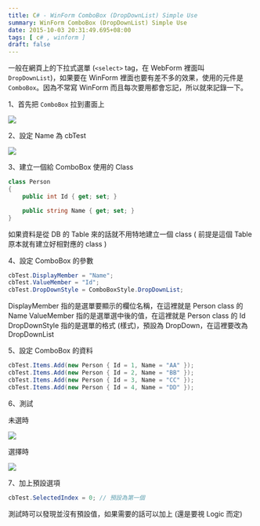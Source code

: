 ```yaml
---
title: C# - WinForm ComboBox (DropDownList) Simple Use
summary: WinForm ComboBox (DropDownList) Simple Use
date: 2015-10-03 20:31:49.695+08:00
tags: [ c# , winform ]
draft: false
---
```


一般在網頁上的下拉式選單 (`<select>` tag，在 WebForm 裡面叫 `DropDownList`)，如果要在 WinForm 裡面也要有差不多的效果，使用的元件是 `ComboBox`。因為不常寫 WinForm 而且每次要用都會忘記，所以就來記錄一下。

1、首先把 `ComboBox` 拉到畫面上

![](/static/images/404.webp)

2、設定 Name 為 cbTest

![](/static/images/404.webp)

3、建立一個給 ComboBox 使用的 Class

```csharp
class Person  
{
    public int Id { get; set; }

    public string Name { get; set; }   
}
```

如果資料是從 DB 的 Table 來的話就不用特地建立一個 class ( 前提是這個 Table 原本就有建立好相對應的 class )

4、設定 ComboBox 的參數

```csharp
cbTest.DisplayMember = "Name";  
cbTest.ValueMember = "Id";  
cbTest.DropDownStyle = ComboBoxStyle.DropDownList;  
```

DisplayMember 指的是選單要顯示的欄位名稱，在這裡就是 Person class 的 Name
ValueMember 指的是選單選中後的值，在這裡就是 Person class 的 Id
DropDownStyle 指的是選單的格式 (樣式)，預設為 DropDown，在這裡要改為 DropDownList

5、設定 ComboBox 的資料

```csharp
cbTest.Items.Add(new Person { Id = 1, Name = "AA" });  
cbTest.Items.Add(new Person { Id = 2, Name = "BB" });  
cbTest.Items.Add(new Person { Id = 3, Name = "CC" });  
cbTest.Items.Add(new Person { Id = 4, Name = "DD" });  
```

6、測試

未選時

![](/static/images/404.webp)

選擇時

![](/static/images/404.webp)

7、加上預設選項

```csharp
cbTest.SelectedIndex = 0; // 預設為第一個  
```

測試時可以發現並沒有預設值，如果需要的話可以加上 (還是要視 Logic 而定)
